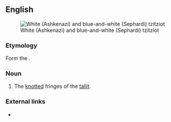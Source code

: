 ==English==
[[Image:Tzitzith.jpg|thumb|right|White (Ashkenazi) and blue-and-white (Sephardi) tzitziot]]
===Etymology===
Form the {{etyl|he|en}} {{m|he|צִיצִית}}‎.

===Noun===
{{en-noun|tzitziot}}

# The [[knot]]ted fringes of the [[tallit]].

===External links===
* {{pedia}}

{{C|en|Judaism}}